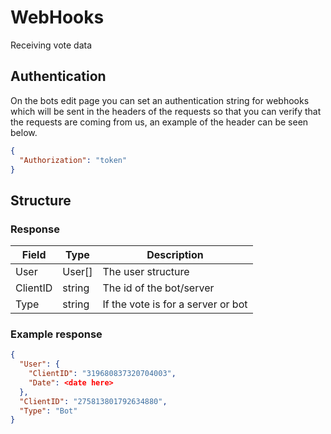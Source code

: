 # WebHooks
Receiving vote data

## Authentication
On the bots edit page you can set an authentication string for webhooks which will be sent in the headers of the requests so that you can verify that the requests are coming from us, an example of the header can be seen below.

```json title=Headers lineNumbers=true
{
  "Authorization": "token"
}
```

## Structure

### Response
| Field    | Type   | Description                        |
|----------|--------|------------------------------------|
| User     | User[] | The user structure                 |
| ClientID | string | The id of the bot/server           |
| Type     | string | If the vote is for a server or bot |

### Example response
```json lineNumbers=true title=Example Response
{
  "User": {
    "ClientID": "319680837320704003",
    "Date": <date here>
  },
  "ClientID": "275813801792634880",
  "Type": "Bot"
}
```

